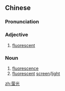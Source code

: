 {{also|螢光}}
==Chinese==
{{zh-hanzi-box|[[萤]][[光]]|[[熒光]] or [[螢光]]}}

===Pronunciation===
{{zh-pron
|m=yíngguāng
|c=jing4 gwong1
|mn=êng-kng
|cat=a,n
}}

===Adjective===
{{zh-adj}}

# [[fluorescent]]

===Noun===
{{zh-noun}}

# [[fluorescence]]
# [[fluorescent]] [[screen]]/[[light]]

[[zh:萤光]]